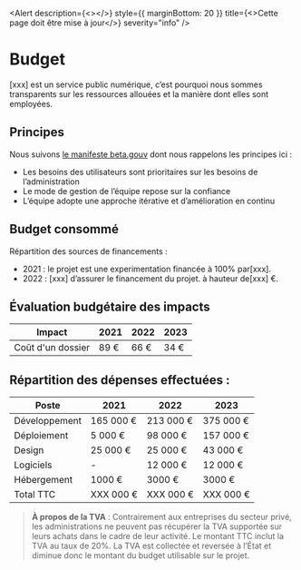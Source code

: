 
<Head>
  <title>Budget | template</title>
</Head>

<Alert
  description={<></>}
  style={{ marginBottom: 20 }}
  title={<>Cette page doit être mise à jour</>}
  severity="info"
/>

# Budget

[xxx] est un service public numérique, c’est pourquoi nous sommes transparents sur les ressources allouées et la manière dont elles sont employées.

## Principes

Nous suivons [le manifeste beta.gouv](https://beta.gouv.fr/manifeste) dont nous rappelons les principes ici :

- Les besoins des utilisateurs sont prioritaires sur les besoins de l’administration
- Le mode de gestion de l’équipe repose sur la confiance
- L’équipe adopte une approche itérative et d’amélioration en continu

## Budget consommé

Répartition des sources de financements :

- 2021 : le projet est une experimentation financée à 100% par[xxx].
- 2022 : [xxx] d’assurer le financement du projet. à hauteur de[xxx] €.

## Évaluation budgétaire des impacts

| Impact            | 2021      | 2022      | 2023      |
| ----------------- | --------- | --------- | --------- |
| Coût d'un dossier |      89 € |      66 € |      34 € |

## Répartition des dépenses effectuées :

| Poste         | 2021      | 2022      | 2023      |
| ------------- | --------- | --------- | --------- |
| Développement | 165 000 € | 213 000 € | 375 000 € |
| Déploiement   | 5 000 €   | 98 000 €  | 157 000 € |
| Design        | 25 000 €  | 25 000 €  | 43 000 €  |
| Logiciels     | -         | 12 000 €  | 12 000 €  |
| Hébergement   | 1000 €    | 3000 €    | 3000 €    |
| Total TTC     | XXX 000 € | XXX 000 € | XXX 000 € |

> **À propos de la TVA** : Contrairement aux entreprises du secteur privé, les administrations ne peuvent pas récupérer la TVA supportée sur leurs achats dans le cadre de leur activité. Le montant TTC inclut la TVA au taux de 20%. La TVA est collectée et reversée à l’État et diminue donc le montant du budget utilisable sur le projet.
